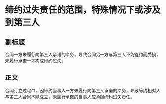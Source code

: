 # 缔约过失责任的范围，特殊情况下或涉及到第三人
## 副标题
合同一方未履行向第三人承诺的义务，导致合同另一方与第三人不能签约而受损，未履行承诺一方构成缔约过失。
## 正文
合同订立过程中，因缔约当事人一方未履行向第三人承诺的义务，导致缔约相对人与第三人合同不能成立，未履行承诺的当事人应承担缔约过失责任。